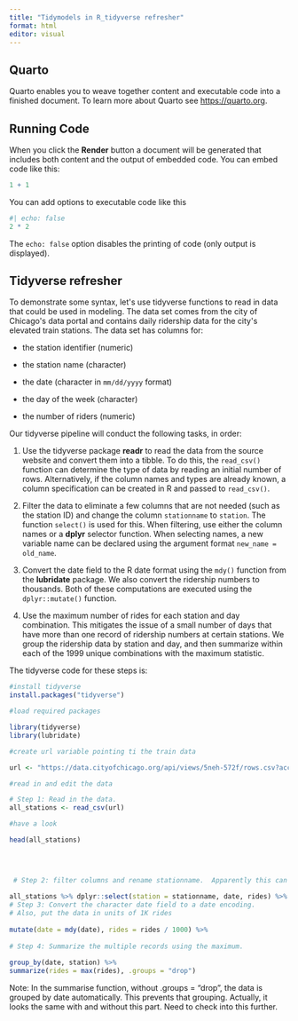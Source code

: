 ```yaml
---
title: "Tidymodels in R_tidyverse refresher"
format: html
editor: visual
---
```


## Quarto

Quarto enables you to weave together content and executable code into a finished document. To learn more about Quarto see <https://quarto.org>.

## Running Code

When you click the **Render** button a document will be generated that includes both content and the output of embedded code. You can embed code like this:

```r
1 + 1
```

You can add options to executable code like this

```r
#| echo: false
2 * 2
```

The `echo: false` option disables the printing of code (only output is displayed).

## Tidyverse refresher

To demonstrate some syntax, let\'s use tidyverse functions to read in data that could be used in modeling. The data set comes from the city of Chicago\'s data portal and contains daily ridership data for the city\'s elevated train stations. The data set has columns for:

-   the station identifier (numeric)

-   the station name (character)

-   the date (character in `mm/dd/yyyy` format)

-   the day of the week (character)

-   the number of riders (numeric)

Our tidyverse pipeline will conduct the following tasks, in order:

1.  Use the tidyverse package **readr** to read the data from the source website and convert them into a tibble. To do this, the `read_csv()` function can determine the type of data by reading an initial number of rows. Alternatively, if the column names and types are already known, a column specification can be created in R and passed to `read_csv()`.

2.  Filter the data to eliminate a few columns that are not needed (such as the station ID) and change the column `stationname` to `station`. The function `select()` is used for this. When filtering, use either the column names or a **dplyr** selector function. When selecting names, a new variable name can be declared using the argument format `new_name = old_name`.

3.  Convert the date field to the R date format using the `mdy()` function from the **lubridate** package. We also convert the ridership numbers to thousands. Both of these computations are executed using the `dplyr::mutate()` function.

4.  Use the maximum number of rides for each station and day combination. This mitigates the issue of a small number of days that have more than one record of ridership numbers at certain stations. We group the ridership data by station and day, and then summarize within each of the 1999 unique combinations with the maximum statistic.

The tidyverse code for these steps is:

```r
#install tidyverse
install.packages("tidyverse")
```

```r
#load required packages

library(tidyverse)
library(lubridate)
```

```r

#create url variable pointing ti the train data

url <- "https://data.cityofchicago.org/api/views/5neh-572f/rows.csv?accessType=DOWNLOAD&bom=true&format=true"
```

```r

#read in and edit the data

# Step 1: Read in the data.
all_stations <- read_csv(url)

#have a look

head(all_stations)

  
 
```

```r
 # Step 2: filter columns and rename stationname.  Apparently this can be done using the select function.
  
all_stations %>% dplyr::select(station = stationname, date, rides) %>% 
# Step 3: Convert the character date field to a date encoding.
# Also, put the data in units of 1K rides
  
mutate(date = mdy(date), rides = rides / 1000) %>% 
  
# Step 4: Summarize the multiple records using the maximum.
  
group_by(date, station) %>% 
summarize(rides = max(rides), .groups = "drop")
```

Note: In the summarise function, without .groups = "drop", the data is grouped by date automatically. This prevents that grouping. Actually, it looks the same with and without this part. Need to check into this further.
